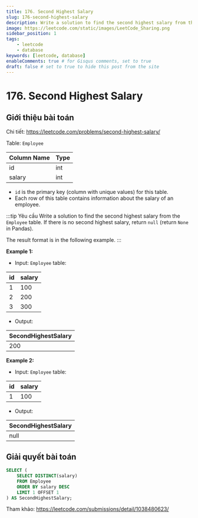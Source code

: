 ```yaml
---
title: 176. Second Highest Salary
slug: 176-second-highest-salary
description: Write a solution to find the second highest salary from the `Employee` table. If there is no second highest salary, return `null` (return `None` in Pandas).
image: https://leetcode.com/static/images/LeetCode_Sharing.png
sidebar_position: 1
tags:
    - leetcode
    - database
keywords: [leetcode, database]
enableComments: true # for Gisqus comments, set to true
draft: false # set to true to hide this post from the site
---
```


# 176. Second Highest Salary

## Giới thiệu bài toán

Chi tiết: https://leetcode.com/problems/second-highest-salary/

Table: `Employee`

| Column Name | Type |
| ----------- | ---- |
| id          | int  |
| salary      | int  |

- `id` is the primary key (column with unique values) for this table.
- Each row of this table contains information about the salary of an employee.
 
:::tip Yêu cầu
Write a solution to find the second highest salary from the `Employee` table. If there is no second highest salary, return `null` (return `None` in Pandas). 

The result format is in the following example.
:::

**Example 1:**

- Input: `Employee` table:

| id | salary |
| -- | ------ |
| 1  | 100    |
| 2  | 200    |
| 3  | 300    |

- Output: 

| SecondHighestSalary |
| ------------------- |
| 200                 |

**Example 2:**

- Input: `Employee` table:

| id | salary |
| -- | ------ |
| 1  | 100    |

- Output: 

| SecondHighestSalary |
| ------------------- |
| null                |

## Giải quyết bài toán

```sql
SELECT (
    SELECT DISTINCT(salary) 
    FROM Employee 
    ORDER BY salary DESC 
    LIMIT 1 OFFSET 1
) AS SecondHighestSalary;
```

Tham khảo: https://leetcode.com/submissions/detail/1038480623/